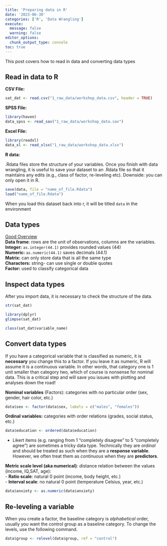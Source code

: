 ```yaml
---
title: 'Preparing data in R'
date: '2023-06-30'
categories: ['R', 'Data Wrangling']
execute: 
  message: false
  warning: false
editor_options: 
  chunk_output_type: console
toc: true
---
```


This post covers how to read in data and converting data types

## Read in data to R

**CSV File:**

```r
sat_dat <- read.csv("1_raw_data/workshop_data.csv", header = TRUE)
```

**SPSS File:**

```r
library(haven) 
data_spss <- read_sav("1_raw_data/workshop_data.sav")
```

**Excel File:**

```r
library(readxl)
data_xl <- read_xlsx("1_raw_data/workshop_data.xlsx")
```

**R data:**

.Rdata files store the structure of your variables. Once you finish with data wrangling, it is useful to save your dataset to an .Rdata file so that it maintains any edits (e.g., class of factor, re-leveling etc). Downside: you can only open it in R.

```r
save(data, file = "name_of_file.Rdata")
load("name_of_file.Rdata") 
```

When you load this dataset back into r, it will be titled `data` in the environment 

## Data types

[Good Overview](https://swcarpentry.github.io/r-novice-inflammation/13-supp-data-structures)\
**Data frame**: rows are the unit of observations, columns are the variables.\
**Integer:** `as.integer(44.1)` provides rounded values (44)\
**Numeric:** `as.numeric(44.1)` saves decimals (44.1)\
**Matrix:** can only store data that is all the same type\
**Characters:** string- can use single or double quotes\
**Factor:** used to classify categorical data

## Inspect data types

After you import data, it is necessary to check the structure of the data. <br>

```r
str(sat_dat)

library(dplyr)
glimpse(sat_dat)

class(sat_dat$variable_name)
```

## Convert data types
If you have a categorical variable that is classified as numeric, it is **necessary** you change this to a factor. If you leave it as numeric, R will assume it is a continuous variable. In other words, that category one is 1 unit smaller than category two, which of course is nonsense for nominal data. This is a critical step and will save you issues with plotting and analyses down the road!

**Nominal variables** (Factors): categories with no particular order (sex, gender, hair color, etc.) <br />

```r
data$sex <- factor(data$sex, labels = c("males", "females"))
```

**Ordinal variables:** categories with order relations (grades, social status, etc.) <br />

```r
data$education <- ordered(data$education)
```

-   Likert items (e.g. ranging from 1 "completely disagree" to 5 "completely agree") are sometimes a tricky data type. Technically they are *ordinal* and should be treated as such when they are a **response variable**. However, we often treat them as *continuous* when they are **predictors**. <br />

**Metric scale level (aka numerical)**: distance relation between the values (income, IQ,SAT, age):<br /> - **Ratio scale**: natural 0 point (income, body height, etc.)<br /> - **Interval scale**: no natural 0 point (temperature Celsius, year, etc.)

```r
data$anxiety <- as.numeric(data$anxiety)
```

## Re-leveling a variable

When you create a factor, the baseline category is *alphabetical* order, usually you want the control group as a baseline category. To change the levels, use the following command.

```r
data$group <- relevel(data$group, ref = "control")
```

